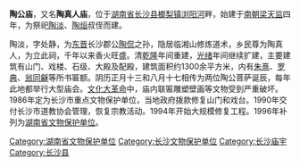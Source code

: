 {{文物保护单位
| 级别 = 省级
| 省区市 = 湖南省
| 名称 = 陶公庙
| 图片 = [[File:陶公庙_大殿.JPG|220px]]<br><small>陶公庙大殿</small>
| 编号 = 6-25
| 分类 = 古建筑、纪念建筑物
| 时代 = [[清朝|清]]
| 所在 = [[长沙市|长沙市]][[长沙县|长沙县]]
| 登录 = 1996年1月4日
}}
'''陶公庙'''，又名'''陶真人庙'''，位于[[湖南省|湖南省]][[长沙县|长沙县]][[榔梨镇|榔梨镇]][[浏阳河|浏阳河]]畔，始建于[[南朝梁|南朝梁]][[天监|天监]]四年，为祭祀[[陶淡|陶淡]]、[[陶烜|陶烜]]叔侄而建。

陶淡，字处静，为[[东晋|东晋]]长沙郡公[[陶侃|陶侃]]之孙，隐居临湘山修炼道术，乡民尊为陶真人，为立此祠，千年以来香火旺盛。清[[乾隆|乾隆]]年间重建，[[光绪|光绪]]年间继续扩建，主要建筑有山门、戏楼、石级、大殿及配殿，建筑面积约1300余平方米，内有[[朱熹|朱熹]]、[[罗典|罗典]]、[[翁同龢|翁同龢]]等所书匾额。阴历正月十三和八月十七相传为两位陶公菩萨诞辰，每年此地都举行大型庙会。[[文化大革命|文化大革命]]中，庙内联匾雕塑壁画等文物受到严重破坏。1986年定为长沙市重点文物保护单位，当地政府拨款修复山门和戏台。1990年交付长沙市道教协会管理，恢复宗教活动。1994年开始大规模修复工程。1996年补列为[[湖南省文物保护单位|湖南省文物保护单位]]。

{{长沙文物}}
{{长沙市境内的湖南省文物保护单位}}

{{coord|28.186771|N|113.117924|E|format=dms|region:CN_type:landmark|display=title}}
[[Category:湖南省文物保护单位|Category:湖南省文物保护单位]]
[[Category:长沙文物保护单位|Category:长沙文物保护单位]]
[[Category:长沙庙宇|Category:长沙庙宇]]
[[Category:长沙县|Category:长沙县]]